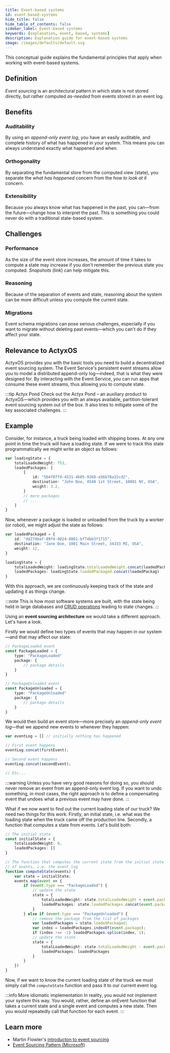 ```yaml
---
title: Event-based systems
id: event-based-systems
hide_title: false
hide_table_of_contents: false
sidebar_label: Event-based systems
keywords: [explanation, event, based, systems]
description: Explanation guide for event-based systems
image: /images/defaults/default.svg
---
```


This conceptual guide explains the fundamental principles that apply when working with event-based systems.

## Definition

_Event sourcing_ is an architectural pattern in which state is not stored directly, but rather computed _as-needed_ from events stored in an event log.

## Benefits

### Auditability

By using an _append-only event log_, you have an easily auditable, and complete history of what has happened in your system. This means you can always understand exactly what happened and when.

### Orthogonality 
By separating the fundamental store from the computed view (state), you separate the _what has happened_ concern from the _how to look at it_ concern.

### Extensibility
Because you always know what has happened in the past, you can—from the future—change how to interpret the past. This is something you could never do with a traditional state-based system.

## Challenges

### Performance
As the size of the event store increases, the amount of time it takes to compute a state may increase if you don't remember the previous state you computed. _Snapshots_ (link) can help mitigate this.

### Reasoning
Because of the separation of events and state, reasoning about the system can be more difficult unless you compute the current state.

### Migrations
Event schema migrations can pose serious challenges, especially if you want to migrate without deleting past events—which you can't do if they affect your state.

## Relevance to ActyxOS

ActyxOS provides you with the basic tools you need to build a decentralized event sourcing system. The Event Service's persistent event streams allow you to model a distributed append-only log—indeed, that is what they were designed for. By interacting with the Event Service,  you can run apps that consume these event streams, thus allowing you to compute state.

:::tip Actyx Pond
Check out the Actyx Pond – an auxiliary product to ActyxOS—which provides you with an always available, partition-tolerant event sourcing system out of the box. It also tries to mitigate some of the key associated challenges.
:::

## Example
Consider, for instance, a truck being loaded with shipping boxes. At any one point in time the truck will have a loading state. If we were to track this state programmatically we might write an object as follows:

```ts
var loadingState = {
    totalLoadedWeight: 753,
    loadedPackages: [
        {
            id: "5b4f8ffd-4531-4b05-9268-a56b78a32cd2",
            destination: "John Doe, 4540 1st Street, 10001 NY, USA",
            weight: 3.2,
        }
        // more packages
        // ...
    ]
}
```

Now, whenever a package is loaded or unloaded from the truck by a worker (or robot), we might adjust the state as follows:

```ts
var loadedPackaged = {
    id: "dd274baf-09f4-4024-8081-bf74bb3f1715",
    destination: "Jane Doe, 1001 Main Street, 34333 MI, USA",
    weight: 12,
}

loadingState = {
    totalLoadedWeight: loadingState.totalLoadedWeight.concat(loadedPackage.weight),
    loadedPackages: loadingState.loadedPackaged.concat(loadedPackag)
}
```

With this approach, we are continuously keeping track of the state and updating it as things change.

:::note
This is how most software systems are built, with the state being held in large databases and [CRUD operations](https://en.wikipedia.org/wiki/Create,_read,_update_and_delete) leading to state changes.
:::

Using an **event sourcing architecture** we would take a different approach. Let's have a look.

Firstly we would define two types of events that may happen in our system—and that may affect our state:

```ts
// PackageLoaded event
const PackageLoaded = {
    type: "PackageLoaded"
    package: {
        // package details
    }
}

// PackageUnloaded event
const PackageUnloaded = {
    type: "PackageUnloaded"
    package: {
        // package details
    }
}
```

We would then build an event store—more precisely an _append-only event log_—that we append new events to whenever they happen:


```ts
var eventLog = [] // initially nothing has happened

// First event happens
eventLog.concat(firstEvent);

// Second event happens
eventLog.concat(secondEvent);

// Etc...
```

:::warning
Unless you have very good reasons for doing so, you should never remove an event from an append-only event log. If you want to undo something, in most cases, the right approach is to define a compensating event that undoes what a previous event may have done.
:::

What if we now want to find out the current loading state of our truck? We need two things for this work. Firstly, an initial state, i.e. what was the loading state when the truck came off the production line. Secondly, a function that computes a state from events. Let's build both:

```ts
// The initial state
const initialState = {
    totalLoadedWeight: 0,
    loadedPackages: []
}

// The function that computes the current state from the initial state and a list
// of events, i.e. the event log
function computeState(events) {
    var state = initialState;
    events.map(event => {
        if (event.type === "PackageLoaded") {
            // update the state
            state = {
                totalLoadedWeight: state.totalLoadedWeight + event.package.weight,
                loadedPackages: state.loadedPackages.concat(event.package),
            }
        } else if (event.type === "PackageUnloaded") {
            // remove the package from the list of packages
            var loadedPackages = state.loadedPackaged;
            var index = loadedPackages.indexOf(event.package);
            if (index !== -1) loadedPackages.splice(index, 1);
            // update the state
            state = {
                totalLoadedWeight: state.totalLoadedWeight - event.package.weight,
                loadedPackages: loadedPackages
            }
        }
    })
}
```

Now, if we want to know the current loading state of the truck we must simply call the `computeState` function and pass it to our current event log.

:::info More idiomatic implementation
In reality, you would not implement your system this way. You would, rather, define an onEvent function that takes a current state and a single event and computes a new state. Then you would repeatedly call that function for each event.
:::

## Learn more
- Martin Flowler's [introducton to event sourcing](https://martinfowler.com/eaaDev/EventSourcing.html)
- [Event Sourcing Pattern (Microsoft)](https://docs.microsoft.com/en-us/azure/architecture/patterns/event-sourcing)